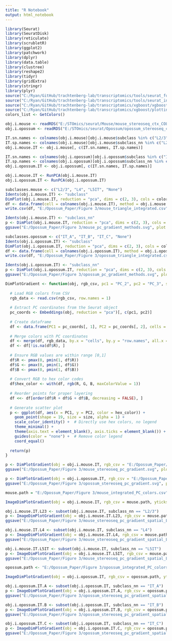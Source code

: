 ```yaml
---
title: "R Notebook"
output: html_notebook
---
```


```r

library(Seurat)
library(SeuratDisk)
library(reticulate)
library(scrubletR)
library(ggplot2)
library(patchwork)
library(dplyr)
library(data.table)
library(clustree)
library(reshape2)
library(tidyr)
library(gridExtra)
library(stringr)
library(plyr)
source("C:/Ryan/GitHub/trachtenberg-lab/transcriptomics/tools/seurat_functions.R")
source("C:/Ryan/GitHub/trachtenberg-lab/transcriptomics/tools/seurat_integration_functions.R")
source("C:/Ryan/GitHub/trachtenberg-lab/transcriptomics/xgboost/xgboost_train.R")
source("C:/Ryan/GitHub/trachtenberg-lab/transcriptomics/xgboost/plottingFxns.R")
colors_list <- GetColors()

obj.i.mouse <- readRDS("E:/STOmics/seurat/Mouse/mouse_stereoseq_ctx_COLs_integrated.rds")
obj.i.opossum <- readRDS("E:/STOmics/seurat/Opossum/opossum_stereoseq_ctx_COLs_integrated.rds")

```


```r

IT.sn.names <- colnames(obj.i.mouse)[obj.i.mouse$subclass %in% c("L2/3", "L4", "L5IT")]
IT.sp.names <- colnames(obj.i.mouse)[obj.i.mouse$subclass_nn %in% c("L2/3", "L4", "L5IT")]
obj.i.mouse.IT <- obj.i.mouse[, c(IT.sn.names, IT.sp.names)]

IT.sn.names <- colnames(obj.i.opossum)[obj.i.opossum$subclass %in% c("IT_A", "IT_B", "IT_C")]
IT.sp.names <- colnames(obj.i.opossum)[obj.i.opossum$subclass_nn %in% c("IT_A", "IT_B", "IT_C")]
obj.i.opossum.IT <- obj.i.opossum[, c(IT.sn.names, IT.sp.names)]

```


```r

obj.i.mouse.IT <- RunPCA(obj.i.mouse.IT)
obj.i.opossum.IT <- RunPCA(obj.i.opossum.IT)

```


```r

subclasses.mouse <- c("L2/3", "L4", "L5IT", "None")
Idents(obj.i.mouse.IT) <- "subclass"
DimPlot(obj.i.mouse.IT, reduction = "pca", dims = c(2, 3), cols = colors_list[subclasses.mouse], label = TRUE) + NoLegend() + xlim(-30, 25) + ylim(-20, 35) + coord_equal()
df <- data.frame(cell = colnames(obj.i.mouse.IT), method = obj.i.mouse.IT$method, X = obj.i.mouse.IT@reductions$pca@cell.embeddings[, 2], Y = obj.i.mouse.IT@reductions$pca@cell.embeddings[, 3])
write.csv(df, "E:/Opossum_Paper/Figure 3/mouse_triangle_integrated.csv", row.names = FALSE)

Idents(obj.i.mouse.IT) <- "subclass_nn"
p <- DimPlot(obj.i.mouse.IT, reduction = "pca", dims = c(2, 3), cols = colors_list[subclasses.mouse], label = TRUE) + NoLegend() + xlim(-30, 25) + ylim(-20, 35) + coord_equal()
ggsave("E:/Opossum_Paper/Figure 3/mouse_pc_gradient_methods.svg", plot = p)

```


```r

subclasses.opossum <- c("IT_A", "IT_B", "IT_C", "None")
Idents(obj.i.opossum.IT) <- "subclass"
DimPlot(obj.i.opossum.IT, reduction = "pca", dims = c(2, 3), cols = colors_list[subclasses.opossum], label = TRUE) + NoLegend() + xlim(-30, 35) + ylim(-30, 35) + coord_equal()
df <- data.frame(cell = colnames(obj.i.opossum.IT), method = obj.i.opossum.IT$method, X = obj.i.opossum.IT@reductions$pca@cell.embeddings[, 2], Y = obj.i.opossum.IT@reductions$pca@cell.embeddings[, 3])
write.csv(df, "E:/Opossum_Paper/Figure 3/opossum_triangle_integrated.csv", row.names = FALSE)

Idents(obj.i.opossum.IT) <- "subclass_nn"
p <- DimPlot(obj.i.opossum.IT, reduction = "pca", dims = c(2, 3), cols = colors_list[subclasses.opossum], label = TRUE) + NoLegend() + xlim(-30, 35) + ylim(-30, 35) + coord_equal()
ggsave("E:/Opossum_Paper/Figure 3/opossum_pc_gradient_methods.svg", plot = p)

```


```r

DimPlotGradient <- function(obj, rgb_csv, pc1 = "PC_2", pc2 = "PC_3", size = 2) {
  
  # Load RGB colors from CSV
  rgb_data <- read.csv(rgb_csv, row.names = 1)
  
  # Extract PC coordinates from the Seurat object
  pc_coords <- Embeddings(obj, reduction = "pca")[, c(pc1, pc2)]
  
  # Create dataframe
  df <- data.frame(PC1 = pc_coords[, 1], PC2 = pc_coords[, 2], cells = rownames(pc_coords))
  
  # Merge colors with PC coordinates
  df <- merge(df, rgb_data, by.x = "cells", by.y = "row.names", all.x = TRUE)
  df <- df[!is.na(df$R), ]
  
  # Ensure RGB values are within range [0,1]
  df$R <- pmax(0, pmin(1, df$R))
  df$G <- pmax(0, pmin(1, df$G))
  df$B <- pmax(0, pmin(1, df$B))
  
  # Convert RGB to hex color codes
  df$hex_color <- with(df, rgb(R, G, B, maxColorValue = 1))
  
  # Reorder points for proper layering
  df <<- df[order(df$R + df$G + df$B, decreasing = FALSE), ]
  
  # Generate scatter plot
  p <- ggplot(df, aes(x = PC1, y = PC2, color = hex_color)) +
    geom_point(shape = 19, size = size, alpha = 1) +
    scale_color_identity() +  # Directly use hex colors, no legend
    theme_minimal() +
    theme(axis.text = element_blank(), axis.ticks = element_blank()) +
    guides(color = "none") +  # Remove color legend
    coord_equal()
  
  return(p)
}

p <- DimPlotGradient(obj = obj.i.mouse.IT, rgb_csv = "E:/Opossum_Paper/Figure 3/mouse_integrated_PC_colors.csv")
ggsave("E:/Opossum_Paper/Figure 3/mouse_stereoseq_pc_gradient.svg", plot = p)

p <- DimPlotGradient(obj = obj.i.opossum.IT, rgb_csv = "E:/Opossum_Paper/Figure 3/opossum_integrated_PC_colors.csv")
ggsave("E:/Opossum_Paper/Figure 3/opossum_stereoseq_pc_gradient.svg", plot = p)

```


```r

mouse.path = "E:/Opossum_Paper/Figure 3/mouse_integrated_PC_colors.csv"

ImageDimPlotGradient(obj = obj.i.mouse.IT, rgb_csv = mouse.path, yticks = c(0, 500, 1000, 1500)) + coord_fixed(ratio = 1.5)

obj.i.mouse.IT.L23 <- subset(obj.i.mouse.IT, subclass_nn == "L2/3")
p <- ImageDimPlotGradient(obj = obj.i.mouse.IT.L23, rgb_csv = mouse.path, yticks = c(0, 500, 1000, 1500)) + coord_fixed(ratio = 1.5)
ggsave("E:/Opossum_Paper/Figure 3/mouse_stereoseq_pc_gradient_spatial_L23.svg", plot = p)

obj.i.mouse.IT.L4 <- subset(obj.i.mouse.IT, subclass_nn == "L4")
p <- ImageDimPlotGradient(obj = obj.i.mouse.IT.L4, rgb_csv = mouse.path, yticks = c(0, 500, 1000, 1500)) + coord_fixed(ratio = 1.5)
ggsave("E:/Opossum_Paper/Figure 3/mouse_stereoseq_pc_gradient_spatial_L4.svg", plot = p)

obj.i.mouse.IT.L5IT <- subset(obj.i.mouse.IT, subclass_nn == "L5IT")
p <- ImageDimPlotGradient(obj = obj.i.mouse.IT.L5IT, rgb_csv = mouse.path, yticks = c(0, 500, 1000, 1500)) + coord_fixed(ratio = 1.5)
ggsave("E:/Opossum_Paper/Figure 3/mouse_stereoseq_pc_gradient_spatial_L5IT.svg", plot = p)

```


```r

opossum.path <- "E:/Opossum_Paper/Figure 3/opossum_integrated_PC_colors.csv"

ImageDimPlotGradient(obj = obj.i.opossum.IT, rgb_csv = opossum.path, yticks = c(0, 400, 800, 1200, 1600)) + coord_fixed(ratio = 0.77*1.5)

obj.i.opossum.IT.A <- subset(obj.i.opossum.IT, subclass_nn == "IT_A")
p <- ImageDimPlotGradient(obj = obj.i.opossum.IT.A, rgb_csv = opossum.path, yticks = c(0, 400, 800, 1200, 1600)) + coord_fixed(ratio = 0.77*1.5) + ylim(4.278372, 1545.594104)
ggsave("E:/Opossum_Paper/Figure 3/opossum_stereoseq_pc_gradient_spatial_A.svg", plot = p)

obj.i.opossum.IT.B <- subset(obj.i.opossum.IT, subclass_nn == "IT_B")
p <- ImageDimPlotGradient(obj = obj.i.opossum.IT.B, rgb_csv = opossum.path, yticks = c(0, 400, 800, 1200, 1600)) + coord_fixed(ratio = 0.77*1.5) + ylim(4.278372, 1545.594104)
ggsave("E:/Opossum_Paper/Figure 3/opossum_stereoseq_pc_gradient_spatial_B.svg", plot = p)

obj.i.opossum.IT.C <- subset(obj.i.opossum.IT, subclass_nn == "IT_C")
p <- ImageDimPlotGradient(obj = obj.i.opossum.IT.C, rgb_csv = opossum.path, yticks = c(0, 400, 800, 1200, 1600)) + coord_fixed(ratio = 0.77*1.5) + ylim(4.278372, 1545.594104)
ggsave("E:/Opossum_Paper/Figure 3/opossum_stereoseq_pc_gradient_spatial_C.svg", plot = p)

```
























